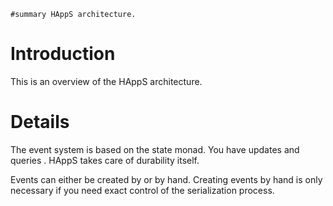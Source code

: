  #summary HAppS architecture.

= Introduction =

This is an overview of the HAppS architecture.

= Details =

The event system is based on the state monad. You have updates {{{(a -> (a, ()))}}} and queries {{{(a -> ret)}}}. HAppS takes care of durability itself.

Events can either be created by {{{expose}}} or by hand.
Creating events by hand is only necessary if you need exact control of the serialization process.

